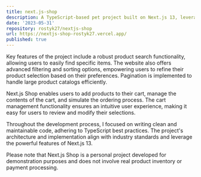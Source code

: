 ```yaml
---
title: next.js-shop
description: A TypeScript-based pet project built on Next.js 13, leveraging App Router and Server Components for enhanced performance and seamless user experience. This project utilized Tailwind CSS for design and was deployed to Vercel.
date: '2023-05-31'
repository: rostyk27/nextjs-shop
url: https://nextjs-shop-rostyk27.vercel.app/
published: true
---
```


Key features of the project include a robust product search functionality, allowing users to easily find specific items. The website also offers advanced filtering and sorting options, empowering users to refine their product selection based on their preferences. Pagination is implemented to handle large product catalogs efficiently.

Next.js Shop enables users to add products to their cart, manage the contents of the cart, and simulate the ordering process. The cart management functionality ensures an intuitive user experience, making it easy for users to review and modify their selections.

Throughout the development process, I focused on writing clean and maintainable code, adhering to TypeScript best practices. The project's architecture and implementation align with industry standards and leverage the powerful features of Next.js 13.

Please note that Next.js Shop is a personal project developed for demonstration purposes and does not involve real product inventory or payment processing.
